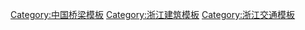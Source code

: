 [[Category:中国桥梁模板|Category:中国桥梁模板]]
[[Category:浙江建筑模板|Category:浙江建筑模板]]
[[Category:浙江交通模板|Category:浙江交通模板]]